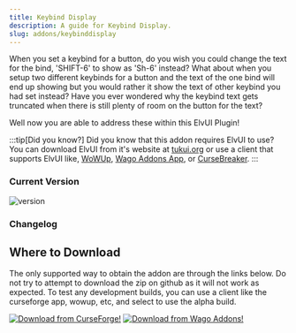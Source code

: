```yaml
---
title: Keybind Display
description: A guide for Keybind Display.
slug: addons/keybinddisplay
---
```



<Background />

When you set a keybind for a button, do you wish you could change the text for the bind, 'SHIFT-6' to show as 'Sh-6' instead?
What about when you setup two different keybinds for a button and the text of the one bind will end up showing but you would rather it show the text of other keybind you had set instead? Have you ever wondered why the keybind text gets truncated when there is still plenty of room on the button for the text?

Well now you are able to address these within this ElvUI Plugin!

:::tip[Did you know?]
Did you know that this addon requires ElvUI to use? You can download ElvUI from it's website at [tukui.org](https://tukui.org/elvui) or use a client that supports ElvUI like, [WoWUp](https://wowup.io/), [Wago Addons App](https://addons.wago.io/app), or [CurseBreaker](https://github.com/AcidWeb/CurseBreaker).
:::

### Current Version
<img src="https://img.shields.io/github/v/tag/repooc/ElvUI_KeybindDisplay?style=for-the-badge&label=%20" alt="version" data-zoom-off />

### Changelog
<Changelog />

## Where to Download
The only supported way to obtain the addon are through the links below. Do not try to attempt to download the zip on github as it will not work as expected. To test any development builds, you can use a client like the curseforge app, wowup, etc, and select to use the alpha build.

<FluidGrid minColumnWidth="20rem">
  <a href="https://www.curseforge.com/wow/addons/keybinddisplay-elvui-plugin"><img src="/images/CurseForgeBanner.png" alt="Download from CurseForge!" data-zoom-off /></a>
  <a href="https://addons.wago.io/addons/elvui-keybinddisplay"><img src="/images/WagoBanner.png" alt="Download from Wago Addons!" data-zoom-off /></a>
</FluidGrid>
